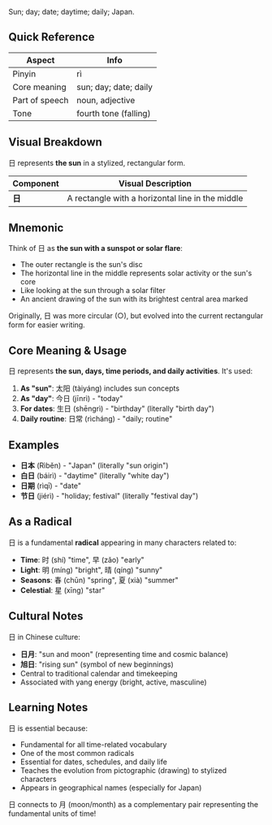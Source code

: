 Sun; day; date; daytime; daily; Japan.

## Quick Reference

| Aspect         | Info                  |
| -------------- | --------------------- |
| Pinyin         | rì                    |
| Core meaning   | sun; day; date; daily |
| Part of speech | noun, adjective       |
| Tone           | fourth tone (falling) |

## Visual Breakdown

日 represents **the sun** in a stylized, rectangular form.

| Component | Visual Description                               |
| --------- | ------------------------------------------------ |
| **日**    | A rectangle with a horizontal line in the middle |

## Mnemonic

Think of 日 as **the sun with a sunspot or solar flare**:

- The outer rectangle is the sun's disc
- The horizontal line in the middle represents solar activity or the sun's core
- Like looking at the sun through a solar filter
- An ancient drawing of the sun with its brightest central area marked

Originally, 日 was more circular (○), but evolved into the current rectangular form for easier
writing.

## Core Meaning & Usage

日 represents **the sun, days, time periods, and daily activities**. It's used:

1. **As "sun"**: 太阳 (tàiyáng) includes sun concepts
2. **As "day"**: 今日 (jīnrì) - "today"
3. **For dates**: 生日 (shēngrì) - "birthday" (literally "birth day")
4. **Daily routine**: 日常 (rìcháng) - "daily; routine"

## Examples

- **日本** (Rìběn) - "Japan" (literally "sun origin")
- **白日** (báirì) - "daytime" (literally "white day")
- **日期** (rìqī) - "date"
- **节日** (jiérì) - "holiday; festival" (literally "festival day")

## As a Radical

日 is a fundamental **radical** appearing in many characters related to:

- **Time**: 时 (shí) "time", 早 (zǎo) "early"
- **Light**: 明 (míng) "bright", 晴 (qíng) "sunny"
- **Seasons**: 春 (chūn) "spring", 夏 (xià) "summer"
- **Celestial**: 星 (xīng) "star"

## Cultural Notes

日 in Chinese culture:

- **日月**: "sun and moon" (representing time and cosmic balance)
- **旭日**: "rising sun" (symbol of new beginnings)
- Central to traditional calendar and timekeeping
- Associated with yang energy (bright, active, masculine)

## Learning Notes

日 is essential because:

- Fundamental for all time-related vocabulary
- One of the most common radicals
- Essential for dates, schedules, and daily life
- Teaches the evolution from pictographic (drawing) to stylized characters
- Appears in geographical names (especially for Japan)

日 connects to 月 (moon/month) as a complementary pair representing the fundamental units of time!

